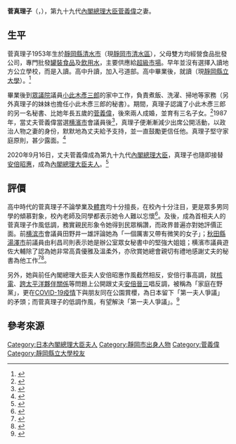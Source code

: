 {{Infobox_officeholder
| name = 菅真理子
|original_name=
| image name = Mariko Suga cropped 1 Mariko Suga Yoshihide Suga Nguyen Xuan Phuc and Tran Thi Nguyet Thu 20201019 2.jpg
| image width = 
| office = {{JPN}}[[日本內閣總理大臣夫人|內閣總理大臣夫人]]
| term_start = 2020年9月16日
| term_end = 2021年10月4日
| predecessor = [[安倍昭惠|安倍昭惠]]
| successor = {{link-ja|岸田裕子|岸田裕子}}
| date of birth = {{Birth date and age|1953|11|28}}
| place of birth = {{JPN}}[[靜岡縣|靜岡縣]][[清水市|清水市]]<br>（現[[静岡市|静岡市]][[清水區_(静岡市)|清水区]]）
| date of death = 
| place of death = 
| spouse = [[菅義偉|菅義偉]]
| children =菅正剛（長子）<ref>{{cite news |author1=香港01 |title=日本首相菅義偉就長子涉款待公務員醜聞道歉 |url=https://www.hk01.com/%E5%8D%B3%E6%99%82%E5%9C%8B%E9%9A%9B/590554/%E6%97%A5%E6%9C%AC%E9%A6%96%E7%9B%B8%E8%8F%85%E7%BE%A9%E5%81%89%E5%B0%B1%E9%95%B7%E5%AD%90%E6%B6%89%E6%AC%BE%E5%BE%85%E5%85%AC%E5%8B%99%E5%93%A1%E9%86%9C%E8%81%9E%E9%81%93%E6%AD%89 |accessdate=2021-04-05 |date=2021-02-23 |archive-date=2021-03-01 |archive-url=https://web.archive.org/web/20210301110326/https://www.hk01.com/%E5%8D%B3%E6%99%82%E5%9C%8B%E9%9A%9B/590554/%E6%97%A5%E6%9C%AC%E9%A6%96%E7%9B%B8%E8%8F%85%E7%BE%A9%E5%81%89%E5%B0%B1%E9%95%B7%E5%AD%90%E6%B6%89%E6%AC%BE%E5%BE%85%E5%85%AC%E5%8B%99%E5%93%A1%E9%86%9C%E8%81%9E%E9%81%93%E6%AD%89 |dead-url=no }}</ref>
| alma_mater = {{link-ja|靜岡女子大學|静岡女子大学}}（現{{link-ja|静岡縣立大学|静岡県立大学}}）
}}
'''菅真理子'''（{{lang-ja|菅真理子}}，{{Bd|1953年|11月28日|}}），第九十九代[[日本內閣總理大臣|內閣總理大臣]][[菅義偉|菅義偉]]之妻。

== 生平 ==
菅真理子1953年生於[[靜岡縣|靜岡縣]][[清水市|清水市]]（現[[靜岡市|靜岡市]][[清水區_(日本)|清水區]]），父母雙方均經營食品批發公司，專門批發[[罐裝食品|罐裝食品]]及[[飲用水|飲用水]]，主要供應給[[超級市場|超級市場]]。早年並沒有選擇入讀地方公立學校，而是入讀{{Translink|ja|静岡大学教育学部附属静岡中学校|靜岡大學教育學部附属靜岡中學校}}。高中升讀{{Translink|ja|静岡県立清水東高等学校|靜岡縣立清水東高等學校}}，加入弓道部。高中畢業後，就讀{{Translink|ja|静岡女子大学|靜岡女子大學}}（現[[靜岡縣立大學|靜岡縣立大學]]）。<ref>{{cite news |author1=AERA dot. |script-title=ja:新ファーストレディ・真理子夫人は菅新首相に「逆プロポーズ」していた！馴れ初めを親友が明かす |url=https://dot.asahi.com/wa/2020091400036.html?page=2 |accessdate=2020-12-05 |publisher=朝日新聞 |archive-date=2020-11-26 |archive-url=https://web.archive.org/web/20201126133044/https://dot.asahi.com/wa/2020091400036.html?page=2 |dead-url=no }}</ref>

畢業後到[[日本眾議院|眾議院]]議員[[小此木彥三郎|小此木彥三郎]]的家中工作，負責煮飯、洗濯、掃地等家務（另外真理子的妹妹也擔任小此木彥三郎的秘書）。期間，真理子認識了小此木彥三郎的另一名秘書、比她年長五歲的[[菅義偉|菅義偉]]，後來兩人成婚，並育有三名子女。<ref>{{cite journal |author1=フライデー |script-title=ja:安倍官邸を操縦する男の知られざる66年――最強の官房長官・菅義偉の虚像と実像」 |journal=フライデー |date=2015-01-30}}</ref>1987年，當丈夫菅義偉當選[[横濱市|横濱市]]會議員後<ref>{{cite book |author1=山崎柊 |script-title=ja:菅義偉官房長官「政権の黒幕」研究 |date=2013 |publisher=文藝春秋}}</ref>，真理子便漸漸減少出席公開活動，以政治人物之妻的身份，默默地為丈夫給予支持，並一直鼓勵更信任他。真理子堅守家庭原則，甚少露面。<ref>{{cite news |author1=静岡新聞 |script-title=ja:「内助の功」に徹する真理子夫人　表舞台避け、新首相支える |url=https://www.at-s.com/news/article/politics/national/809156.html |accessdate=2020-12-05 |archive-date=2021-03-23 |archive-url=https://web.archive.org/web/20210323020539/https://www.at-s.com/news/article/politics/national/809156.html |dead-url=yes }}</ref>

2020年9月16日，丈夫菅義偉成為第九十九代[[日本內閣總理大臣|內閣總理大臣]]，真理子也隨即接替[[安倍昭惠|安倍昭惠]]，成為[[日本內閣總理大臣夫人|內閣總理大臣夫人]]。<ref>{{cite news |author1=時事ドットコム |script-title=ja:菅氏「妻の支援獲得に苦労」　伴侶への思いで３候補―自民総裁選 |url=https://www.jiji.com/jc/article?k=2020090900940&g=pol |accessdate=2020-12-05 |archive-date=2020-09-16 |archive-url=https://web.archive.org/web/20200916184535/https://www.jiji.com/jc/article?k=2020090900940&g=pol |dead-url=yes }}</ref>

== 評價 ==
高中時代的菅真理子不論學業及[[體育|體育]]均十分擅長，在校內十分注目，更是眾多男同學的傾慕對象，校內老師及同學都表示她令人難以忘懷<ref>{{cite news |author1=靜岡新聞 |script-title=ja:菅首相の妻、真理子さんに同窓生らエール　静岡・清水区出身 |url=https://www.at-s.com/news/article/politics/shizuoka/809387.html |accessdate=2020-12-05 |archive-date=2021-03-12 |archive-url=https://web.archive.org/web/20210312153658/https://www.at-s.com/news/article/politics/shizuoka/809387.html |dead-url=no }}</ref>。及後，成為首相夫人的菅真理子作風低調，務實親民形象令她得到民眾稱讚，而政界普遍亦對她評價正面。前[[横滨市|横滨市]]會議員田野井一雄評論她為「一個厲害又帶有微笑的女子」；[[秋田縣|秋田縣]][[湯澤市|湯澤市]]前議員由利昌司則表示她是辦公室眾女秘書中的堅強大姐姐；横濱市議員遊佐大輔除了認為她非常高貴優雅及溫柔外，亦欣賞她總會親切有禮地感謝丈夫的秘書為他工作<ref>{{cite news |author1=日本雅虎 |script-title=ja:安倍昭恵夫人とは真逆…菅官房長官の妻が表舞台に出ない理由 |url=https://news.yahoo.co.jp/articles/913550c1730dce66ab8adef397993a1bebdb2c91 |accessdate=2020-12-05}}</ref><ref>{{cite news |author1=HK01 |title=菅義偉出任日本首相　在成功背後默默支持的「第一夫人」|url=https://www.hk01.com/%E6%94%BF%E5%A3%87%E8%8A%B1%E9%82%8A/522818/|accessdate=2020-12-05}}</ref>。

另外，她與前任內閣總理大臣夫人安倍昭惠作風截然相反，安倍行事高調，就[[核電|核電]]、[[跨太平洋夥伴關係|跨太平洋夥伴關係]]等問題上公開跟丈夫[[安倍晉三|安倍晉三]]唱反調，被稱為「家庭在野黨」，更在[[COVID-19疫情|COVID-19疫情]]下與朋友同在公園賞櫻，為日本留下「第一夫人爭議」的矛頭；而菅真理子的低調作風，有望解決「第一夫人爭議」。<ref>{{cite news |author1=ON.cc東網 |title=菅義偉夫人低調　與安倍昭惠截然相反 |url=https://hk.on.cc/hk/bkn/cnt/aeanews/20200916/bkn-20200916210058832-0916_00912_001.html |accessdate=2020-12-05 |archive-date=2020-09-30 |archive-url=https://web.archive.org/web/20200930103649/https://hk.on.cc/hk/bkn/cnt/aeanews/20200916/bkn-20200916210058832-0916_00912_001.html |dead-url=no }}</ref>

== 參考來源 ==
{{Reflist}}

{{DEFAULTSORT:Suga Mariko}}
[[Category:日本內閣總理大臣夫人|Category:日本內閣總理大臣夫人]]
[[Category:靜岡市出身人物|Category:靜岡市出身人物]]
[[Category:菅義偉|Category:菅義偉]]
[[Category:靜岡縣立大學校友|Category:靜岡縣立大學校友]]